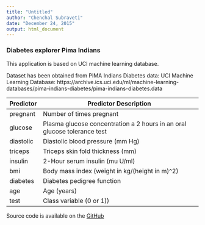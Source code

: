 ```yaml
---
title: "Untitled"
author: "Chenchal Subraveti"
date: "December 24, 2015"
output: html_document
---
```


### Diabetes explorer Pima Indians

This application is based on UCI machine learning database.

Dataset has been obtained from PIMA Indians Diabetes data:
UCI Machine Learning Database:  https://archive.ics.uci.edu/ml/machine-learning-databases/pima-indians-diabetes/pima-indians-diabetes.data


  Predictor   |   Predictor Description
------------- | -------------------------------------------------------------------------
pregnant      |   Number of times pregnant
glucose       |   Plasma glucose concentration a 2 hours in an oral glucose tolerance test
diastolic     |   Diastolic blood pressure (mm Hg)
triceps       |   Triceps skin fold thickness (mm)
insulin       |   2-Hour serum insulin (mu U/ml)
bmi           |   Body mass index (weight in kg/(height in m)^2)
diabetes      |   Diabetes pedigree function
age           |   Age (years)
test          |   Class variable (0 or 1))


Source code is available on the [GitHub](https://github.com/chenchals/DiabetesDataExplorer)

